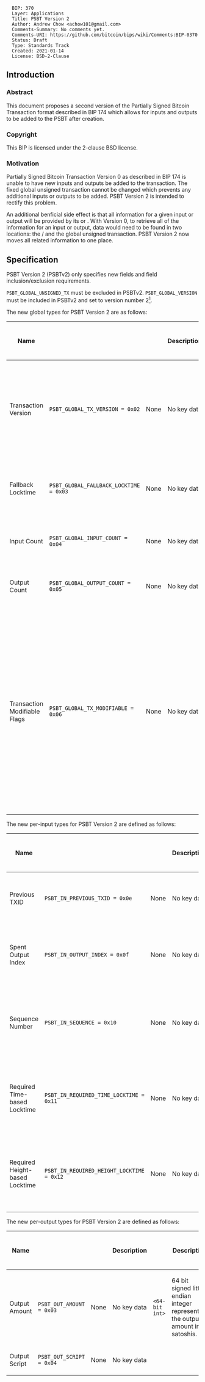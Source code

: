 <pre>
  BIP: 370
  Layer: Applications
  Title: PSBT Version 2
  Author: Andrew Chow <achow101@gmail.com>
  Comments-Summary: No comments yet.
  Comments-URI: https://github.com/bitcoin/bips/wiki/Comments:BIP-0370
  Status: Draft
  Type: Standards Track
  Created: 2021-01-14
  License: BSD-2-Clause
</pre>

==Introduction==

===Abstract===

This document proposes a second version of the Partially Signed Bitcoin Transaction format
described in BIP 174 which allows for inputs and outputs to be added to the PSBT after creation.

===Copyright===

This BIP is licensed under the 2-clause BSD license.

===Motivation===

Partially Signed Bitcoin Transaction Version 0 as described in BIP 174 is unable to have new
inputs and outputs be added to the transaction. The fixed global unsigned transaction
cannot be changed which prevents any additional inputs or outputs to be added.
PSBT Version 2 is intended to rectify this problem.

An additional benficial side effect is that all information for a given input or output will be
provided by its <tt><input-map></tt> or <tt><output-map></tt>. With Version 0, to retrieve
all of the information for an input or output, data would need to be found in two locations:
the <tt><input-map></tt>/<tt><output-map></tt> and the global unsigned transaction. PSBT
Version 2 now moves all related information to one place.

==Specification==

PSBT Version 2 (PSBTv2) only specifies new fields and field inclusion/exclusion requirements.

<tt>PSBT_GLOBAL_UNSIGNED_TX</tt> must be excluded in PSBTv2.
<tt>PSBT_GLOBAL_VERSION</tt> must be included in PSBTv2 and set to version number 2<ref>'''What happened to version number 1?'''
Version number 1 is skipped because PSBT Version 0 has been colloquially referred to as version 1. Originally this BIP was to be
version 1, but because it has been colloquially referred to as version 2 during its design phrase, it was decided to change the
version number to 2 so that there would not be any confusion</ref>.

The new global types for PSBT Version 2 are as follows:

{|
! Name
! <tt><keytype></tt>
! <tt><keydata></tt>
! <tt><keydata></tt> Description
! <tt><valuedata></tt>
! <tt><valuedata></tt> Description
! Versions Requiring Inclusion
! Versions Requiring Exclusion
! Versions Allowing Inclusion
|-
| Transaction Version
| <tt>PSBT_GLOBAL_TX_VERSION = 0x02</tt>
| None
| No key data
| <tt><32-bit uint></tt>
| The 32-bit little endian signed integer representing the version number of the transaction being created. Note that this is not the same as the PSBT version number specified by the PSBT_GLOBAL_VERSION field.
| 2
| 0
| 2
|-
| Fallback Locktime
| <tt>PSBT_GLOBAL_FALLBACK_LOCKTIME = 0x03</tt>
| None
| No key data
| <tt><32-bit uint></tt>
| The 32-bit little endian unsigned integer representing the transaction locktime to use if no inputs specify a required locktime.
|
| 0
| 2
|-
| Input Count
| <tt>PSBT_GLOBAL_INPUT_COUNT = 0x04</tt>
| None
| No key data
| <tt><compact size uint></tt>
| Compact size unsigned integer representing the number of inputs in this PSBT.
| 2
| 0
| 2
|-
| Output Count
| <tt>PSBT_GLOBAL_OUTPUT_COUNT = 0x05</tt>
| None
| No key data
| <tt><compact size uint></tt>
| Compact size unsigned integer representing the number of outputs in this PSBT.
| 2
| 0
| 2
|-
| Transaction Modifiable Flags
| <tt>PSBT_GLOBAL_TX_MODIFIABLE = 0x06</tt>
| None
| No key data
| <tt><8-bit uint></tt>
| An 8 bit little endian unsigned integer as a bitfield for various transaction modification flags. Bit 0 is the Inputs Modifiable Flag and indicates whether inputs can be modified. Bit 1 is the Outputs Modifiable Flag and indicates whether outputs can be modified. Bit 2 is the Has SIGHASH_SINGLE flag and indicates whether the transaction has a SIGHASH_SINGLE signature who's input and output pairing must be preserved. Bit 2 essentially indicates that the Constructor must iterate the inputs to determine whether and how to add an input.
|
| 0
| 2
|}

The new per-input types for PSBT Version 2 are defined as follows:

{|
! Name
! <tt><keytype></tt>
! <tt><keydata></tt>
! <tt><keydata></tt> Description
! <tt><valuedata></tt>
! <tt><valuedata></tt> Description
! Versions Requiring Inclusion
! Versions Requiring Exclusion
! Versions Allowing Inclusion
|-
| Previous TXID
| <tt>PSBT_IN_PREVIOUS_TXID = 0x0e</tt>
| None
| No key data
| <tt><txid></tt>
| 32 byte txid of the previous transaction whose output at PSBT_IN_OUTPUT_INDEX is being spent.
| 2
| 0
| 2
|-
| Spent Output Index
| <tt>PSBT_IN_OUTPUT_INDEX = 0x0f</tt>
| None
| No key data
| <tt><32-bit uint></tt>
| 32 bit little endian integer representing the index of the output being spent in the transaction with the txid of PSBT_IN_PREVIOUS_TXID.
| 2
| 0
| 2
|-
| Sequence Number
| <tt>PSBT_IN_SEQUENCE = 0x10</tt>
| None
| No key data
| <tt><32-bit uint></tt>
| The 32 bit unsigned little endian integer for the sequence number of this input. If omitted, the sequence number is assumed to be the final sequence number (0xffffffff).
|
| 0
| 2
|-
| Required Time-based Locktime
| <tt>PSBT_IN_REQUIRED_TIME_LOCKTIME = 0x11</tt>
| None
| No key data
| <tt><32-bit uint></tt>
| 32 bit unsigned little endian integer greater than or equal to 500000000 representing the minimum Unix timestamp that this input requires to be set as the transaction's lock time.
|
| 0
| 2
|-
| Required Height-based Locktime
| <tt>PSBT_IN_REQUIRED_HEIGHT_LOCKTIME = 0x12</tt>
| None
| No key data
| <tt><32-bit uiht></tt>
| 32 bit unsigned little endian integer greater than 0 and less than 500000000 representing the minimum block height that this input requires to be set as the transaction's lock time.
|
| 0
| 2
|}

The new per-output types for PSBT Version 2 are defined as follows:

{|
! Name
! <tt><keytype></tt>
! <tt><keydata></tt>
! <tt><keydata></tt> Description
! <tt><valuedata></tt>
! <tt><valuedata></tt> Description
! Versions Requiring Inclusion
! Versions Requiring Exclusion
! Versions Allowing Inclusion
|-
| Output Amount
| <tt>PSBT_OUT_AMOUNT = 0x03</tt>
| None
| No key data
| <tt><64-bit int></tt>
| 64 bit signed little endian integer representing the output's amount in satoshis.
| 2
| 0
| 2
|-
| Output Script
| <tt>PSBT_OUT_SCRIPT = 0x04</tt>
| None
| No key data
| <tt><script></tt>
| The script for this output, also known as the scriptPubKey. Must be omitted in PSBTv0. Must be provided in PSBTv2.
| 2
| 0
| 2
|}

===Determining Lock Time===

The nLockTime field of a transaction is determined by inspecting the PSBT_GLOBAL_FALLBACK_LOCKTIME and each input's PSBT_IN_REQUIRED_TIME_LOCKTIME and PSBT_IN_REQUIRED_HEIGHT_LOCKTIME fields.
If none of the inputs have a PSBT_IN_REQUIRED_TIME_LOCKTIME and PSBT_IN_REQUIRED_HEIGHT_LOCKTIME, then PSBT_GLOBAL_FALLBACK_LOCKTIME must be used.
If PSBT_GLOBAL_FALLBACK_LOCKTIME is not provided, then it is assumed to be 0.

If one or more inputs have a PSBT_IN_REQUIRED_TIME_LOCKTIME or PSBT_IN_REQUIRED_HEIGHT_LOCKTIME, then the field chosen is the one which is supported by all of the inputs.
This can be determined by looking at all of the inputs which specify a locktime in either of those fields, and choosing the field which is present in all of those inputs.
Inputs not specifying a lock time field can take both types of lock times, as can those that specify both.
The lock time chosen is then the maximum value of the chosen type of lock time.

If a PSBT has both types of locktimes possible because one or more inputs specify both PSBT_IN_REQUIRED_TIME_LOCKTIME and PSBT_IN_REQUIRED_HEIGHT_LOCKTIME, then locktime determined by looking at the PSBT_IN_REQUIRED_HEIGHT_LOCKTIME fields of the inputs must be chosen.<ref>'''Why choose the height based locktime?'''
In the event of a tie for the locktime type, signers need to be able to know which locktime to use as their signatures will commit to the locktime in the transaction, so choosing the wrong one will result in an invalid transaction.
Height based locktime is preferred over time based as Bitcoin's unit of time is the block height, so a height makes more sense in the context of Bitcoin.</ref>

===Unique Identification===

PSBTv2s can be uniquely identified by constructing an unsigned transaction given the information provided in the PSBT and computing the transaction ID of that transaction.
Since PSBT_IN_SEQUENCE can be changed by Updaters and Combiners, the sequence number in this unsigned transaction must be set to 0 (not final, nor the sequence in PSBT_IN_SEQUENCE).
The lock time in this unsigned transaction must be computed as described previously.

==Roles==

PSBTv2 introduces new roles and modifies some existing roles.

===Creator===

In PSBTv2, the Creator initializes the PSBT with 0 inputs and 0 outputs.
The PSBT version number is set to 2. The transaction version number must be set to at least 2. <ref>'''Why does the transaction version number need to be at least 2?''' The transaction version number is part of the validation rules for some features such as OP_CHECKSEQUENCEVERIFY. Since it is backwards compatible, and there are other ways to disable those features (e.g. through sequence numbers), it is easier to require transactions be able to support these features than to try to negotiate the transaction version number.</ref>
The Creator should also set PSBT_GLOBAL_FALLBACK_LOCKTIME.
If the Creator is not also a Constructor and will be giving the PSBT to others to add inputs and outputs, the PSBT_GLOBAL_TX_MODIFIABLE field must be present and and the Inputs Modifiable and Outputs Modifiable flags set appropriately.
If the Creator is a Constructor and no inputs and outputs will be added by other entities, PSBT_GLOBAL_TX_MODIFIABLE may be omitted.

===Constructor===

This Constructor is only present for PSBTv2.
Once a Creator initializes the PSBT, a constructor will add inputs and outputs.
Before any input or output may be added, the constructor must check the PSBT_GLOBAL_TX_MODIFIABLE field.
Inputs may only be added if the Inputs Modifiable flag is True.
Outputs may only be added if the Outputs Modifiable flag is True.

When an input or output is added, the corresponding PSBT_GLOBAL_INPUT_COUNT or PSBT_GLOBAL_OUTPUT_COUNT must be incremeted to reflect the number of inputs and outputs in the PSBT.
When an input is added, it must have PSBT_IN_PREVIOUS_TXID and PSBT_IN_OUTPUT_INDEX set.
When an output is added, it must have PSBT_OUT_VALUE and PSBT_OUT_OUTPUT_SCRIPT set.
If the input has a required timelock, Constructors must set the requisite timelock field.
If the input has a required time based timelock, then PSBT_IN_REQUIRED_TIME_TIMELOCK must be set
If the input has a required height based timelock, then PSBT_IN_REQUIRED_HEIGHT_TIMELOCK must be set.
If an input has both types of timelocks, then both may be set.
In some cases, an input that can allow both types, but a particular branch supporting only one type of timelock will be taken, then the type of timelock that will be used can be the only one set.

If an input being added specifies a required time lock, then the Constructor must iterate through all of the existing inputs and ensure that the time lock types are compatible.
Additionally, if during this iteration, it finds that any inputs have signatures, it must ensure that the newly added input does not change the transaction's locktime.
If the newly added input has an incompatible time lock, then it must not be added.
If it changes the transaction's locktime when there are existing signatures, it must not be added.

If the Has SIGHASH_SINGLE flag is True, then the Constructor must iterate through the inputs and find the inputs which have signatures that use SIGHASH_SINGLE.
The same number of inputs and outputs must be added before those inputs and their corresponding outputs.

A Constructor may choose to declare that no further inputs and outputs can be added to the transaction by setting the booleans in PSBT_GLOBAL_TX_MODIFIABLE to False or by removing this field entirely.

A single entity is likely to be both a Creator and Constructor.

===Updater===

For PSBTv2, an Updater can set the sequence number.

===Signer===

For PSBTv2s, a signer must update the PSBT_GLOBAL_TX_MODIFIABLE field after signing inputs so that it accurately reflects the state of the PSBT.
If the Signer added a signature that does not use SIGHASH_ANYONECANPAY, the Input Modifiable flag must be set to False.
If the Signer added a signature that does not use SIGHASH_NONE, the Outputs Modifiable flag must be set to False.
If the Signer added a signature that uses SIGHASH_SINGLE, the Has SIGHASH_SINGLE flag must be set to True.

===Transaction Extractor===

For PSBTv2s, the transaction is constructed using the PSBTv2 fields.
The lock time for this transaction is determined as described in the Determining Lock Time section.
The Extractor should produce a fully valid, network serialized transaction if all inputs are complete.

==Backwards Compatibility==

PSBTv2 shares the same gemeric format as PSBTv0 as defined in BIP 174. Parsers for PSBTv0 should
be able to deserialize PSBTv2 with only changes to support the new fields.

However PSBTv2 is incompatible with PSBTv0, and vice versa due to the use of the PSBT_GLOBAL_VERSION.
This incompatibility is intentional so that PSBT_GLOBAL_UNSIGNED_TX could be removed in PSBTv2.
However it is possible to convert a PSBTv2 to a PSBTv0 by creating an unsigned
transaction from the PSBTv2 fields.

==Test Vectors==

TBD

==Rationale==

<references/>

==Reference implementation==

The reference implementation of the PSBT format is available at https://github.com/achow101/bitcoin/tree/psbt2.
